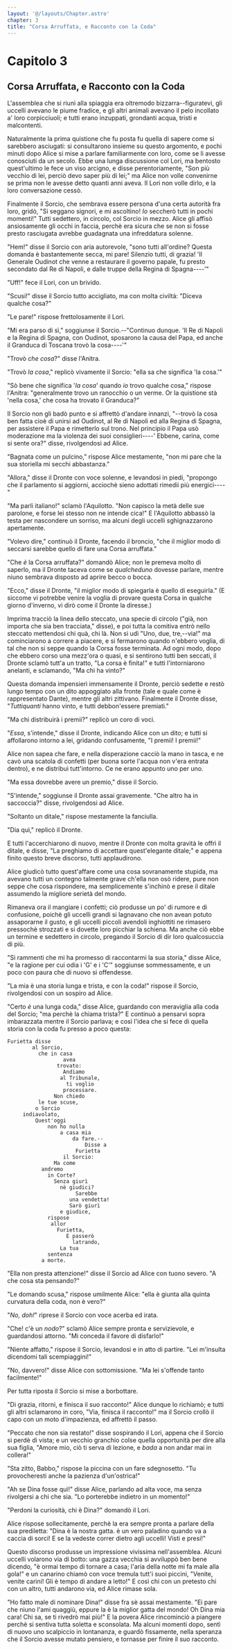 ```yaml
---
layout: '@/layouts/Chapter.astro'
chapter: 3
title: "Corsa Arruffata, e Racconto con la Coda"
---
```

# Capitolo 3

## Corsa Arruffata, e Racconto con la Coda

L'assemblea che si riunì alla spiaggia era oltremodo
bizzarra--figuratevi, gli uccelli avevano le piume fradice, e gli altri
animali avevano il pelo incollato a' loro corpicciuoli; e tutti erano
inzuppati, grondanti acqua, tristi e malcontenti.

Naturalmente la prima quistione che fu posta fu quella di sapere come si
sarebbero asciugati: si consultarono insieme su questo argomento, e
pochi minuti dopo Alice si mise a parlare familiarmente con loro, come
se li avesse conosciuti da un secolo. Ebbe una lunga discussione col
Lori, ma bentosto quest'ultimo le fece un viso arcigno, e disse
perentoriamente, "Son più vecchio di lei, perciò devo saper più di lei;"
ma Alice non volle convenirne se prima non le avesse detto quanti anni
aveva. Il Lori non volle dirlo, e la loro conversazione cessò.

Finalmente il Sorcio, che sembrava essere persona d'una certa autorità
fra loro, gridò, "Si seggano signori, e mi ascoltino! _Io_ seccherò
tutti in pochi momenti!" Tutti sedettero, in circolo, col Sorcio in
mezzo. Alice gli affisò ansiosamente gli occhi in faccia, perchè era
sicura che se non si fosse presto rasciugata avrebbe guadagnata una
infreddatura solenne.

"Hem!" disse il Sorcio con aria autorevole, "sono tutti all'ordine?
Questa domanda è bastantemente secca, mi pare! Silenzio tutti, di
grazia! 'Il Generale Oudinot che venne a restaurare il governo papale,
fu presto secondato dal Re di Napoli, e dalle truppe della Regina di
Spagna----'"

"Uff!" fece il Lori, con un brivido.

"Scusi!" disse il Sorcio tutto accigliato, ma con molta civiltà: "Diceva
qualche cosa?"

"Le pare!" rispose frettolosamente il Lori.

"Mi era parso di sì," soggiunse il Sorcio.--"Continuo dunque. 'Il Re di
Napoli e la Regina di Spagna, con Oudinot, sposarono la causa del Papa,
ed anche il Granduca di Toscana trovò la cosa----'"

"Trovò _che cosa_?" disse l'Anitra.

"Trovò _la cosa_," replicò vivamente il Sorcio: "ella sa che significa
'la cosa.'"

"Sò bene che significa '_la cosa_' quando _io_ trovo qualche cosa,"
rispose l'Anitra: "generalmente trovo un ranocchio o un verme. Or la
quistione stà 'nella cosa,' che cosa ha trovato il Granduca?"

Il Sorcio non gli badò punto e si affrettò d'andare innanzi, "--trovò la
cosa ben fatta cioè di unirsi ad Oudinot, al Re di Napoli ed alla
Regina di Spagna, per assistere il Papa e rimetterlo sul trono. Nel
principio il Papa usò moderazione ma la violenza dei suoi
consiglieri----' Ebbene, carina, come si sente ora?" disse, rivolgendosi
ad Alice.

"Bagnata come un pulcino," rispose Alice mestamente, "non mi pare che la
sua storiella mi secchi abbastanza."

"Allora," disse il Dronte con voce solenne, e levandosi in piedi,
"propongo che il parlamento si aggiorni, acciochè sieno adottati rimedii
più energici----"

"Ma parli italiano!" sclamò l'Aquilotto. "Non capisco la metà delle sue
parolone, e forse lei stesso non ne intende cica!" E l'Aquilotto abbassò
la testa per nascondere un sorriso, ma alcuni degli uccelli
sghignazzarono apertamente.

"Volevo dire," continuò il Dronte, facendo il broncio, "che il miglior
modo di seccarsi sarebbe quello di fare una Corsa arruffata."

"Che _è_ la Corsa arruffata?" domandò Alice; non le premeva molto di
saperlo, ma il Dronte taceva come se _qualcheduno_ dovesse parlare,
mentre niuno sembrava disposto ad aprire becco o bocca.

"Ecco," disse il Dronte, "il miglior modo di spiegarla è quello di
eseguirla." (E siccome vi potrebbe venire la voglia di provare questa
Corsa in qualche giorno d'inverno, vi dirò come il Dronte la diresse.)

Imprima tracciò la linea dello steccato, una specie di circolo ("già,
non importa che sia ben tracciata," disse), e poi tutta la comitiva
entrò nello steccato mettendosi chi quà, chi là. Non si udì "Uno, due,
tre,--via!" ma cominciarono a correre a piacere, e si fermarono quando
n'ebbero voglia, di tal che non si seppe quando la Corsa fosse
terminata. Ad ogni modo, dopo che ebbero corso una mezz'ora o quasi, e
si sentirono tutti ben seccati, il Dronte sclamò tutt'a un tratto, "La
corsa è finita!" e tutti l'intorniarono anelanti, e sclamando, "Ma chi
ha vinto?"

Questa domanda impensierì immensamente il Dronte, perciò sedette e restò
lungo tempo con un dito appoggiato alla fronte (tale e quale come è
rappresentato Dante), mentre gli altri zittivano. Finalmente il Dronte
disse, "_Tuttiquanti_ hanno vinto, e tutti debbon'essere premiati."

"Ma chi distribuirà i premii?" replicò un coro di voci.

"_Essa_, s'intende," disse il Dronte, indicando Alice con un dito; e
tutti si affollarono intorno a lei, gridando confusamente, "I premii! I
premii!"

Alice non sapea che fare, e nella disperazione cacciò la mano in tasca,
e ne cavò una scatola di confetti (per buona sorte l'acqua non v'era
entrata dentro), e ne distribuì tutt'intorno. Ce ne erano appunto uno
per uno.

"Ma essa dovrebbe avere un premio," disse il Sorcio.

"S'intende," soggiunse il Dronte assai gravemente. "Che altro ha in
saccoccia?" disse, rivolgendosi ad Alice.

"Soltanto un ditale," rispose mestamente la fanciulla.

"Dia quì," replicò il Dronte.


E tutti l'accerchiarono di nuovo, mentre il Dronte con molta gravità le
offrì il ditale, e disse, "La preghiamo di accettare quest'elegante
ditale;" e appena finito questo breve discorso, tutti applaudirono.

Alice giudicò tutto quest'affare come una cosa sovranamente stupida, ma
avevano tutti un contegno talmente grave ch'ella non osò ridere, pure
non seppe che cosa rispondere, ma semplicemente s'inchinò e prese il
ditale assumendo la migliore serietà del mondo.

Rimaneva ora il mangiare i confetti; ciò produsse un po' di rumore e di
confusione, poichè gli uccelli grandi si lagnavano che non avean potuto
assaporarne il gusto, e gli uccelli piccoli avendoli inghiottiti ne
rimasero pressochè strozzati e si dovette loro picchiar la schiena. Ma
anche ciò ebbe un termine e sedettero in circolo, pregando il Sorcio di
dir loro qualcosuccia di più.

"Si rammenti che mi ha promesso di raccontarmi la sua storia," disse
Alice, "e la ragione per cui odia i 'G' e i 'C'" soggiunse
sommessamente, e un poco con paura che di nuovo si offendesse.

"La mia è una storia lunga e trista, e con la coda!" rispose il Sorcio,
rivolgendosi con un sospiro ad Alice.

"Certo _è_ una lunga coda," disse Alice, guardando con meraviglia alla
coda del Sorcio; "ma perchè la chiama trista?" E continuò a pensarvi
sopra imbarazzata mentre il Sorcio parlava; e così l'idea che si fece di
quella storia con la coda fu presso a poco questa:

    Furietta disse
            al Sorcio,
              che in casa
                      avea
                    trovato:
                      Andiamo
                     al Tribunale,
                       ti voglio
                      processare.
                   Non chiedo
              le tue scuse,
             o Sorcio
         indiavolato,
             Quest'oggi
                 non ho nulla
                     a casa mia
                         da fare.--
                             Disse a
                          Furietta
                      il Sorcio:
                   Ma come
               andremo
                 in Corte?
                   Senza giurì
                     nè giudici?
                          Sarebbe
                        una vendetta!
                        Sarò giurì
                     e giudice,
                 rispose
                  allor
                    Furietta,
                       E passerò
                         latrando,
                     La tua
                 sentenza
               a morte.

"Ella non presta attenzione!" disse il Sorcio ad Alice con tuono severo.
"A che cosa sta pensando?"

"Le domando scusa," rispose umilmente Alice: "ella è giunta alla quinta
curvatura della coda, non è vero?"

"_No, doh!_" riprese il Sorcio con voce acerba ed irata.

"Che! c'è un _nodo_?" sclamò Alice sempre pronta e servizievole, e
guardandosi attorno. "Mi conceda il favore di disfarlo!"

"Niente affatto," rispose il Sorcio, levandosi e in atto di partire.
"Lei m'insulta dicendomi tali scempiaggini!"

"No, davvero!" disse Alice con sottomissione. "Ma lei s'offende tanto
facilmente!"

Per tutta riposta il Sorcio si mise a borbottare.

"Di grazia, ritorni, e finisca il suo racconto!" Alice dunque lo
richiamò; e tutti gli altri sclamarono in coro, "Via, finisca il
racconto!" ma il Sorcio crollò il capo con un moto d'impazienza, ed
affrettò il passo.

"Peccato che non sia restato!" disse sospirando il Lori, appena che il
Sorcio si perdè di vista; e un vecchio granchio colse quella opportunità
per dire alla sua figlia, "Amore mio, ciò ti serva di lezione, e _bada_
a non andar mai in collera!"

"Sta zitto, Babbo," rispose la piccina con un fare sdegnosetto. "Tu
provocheresti anche la pazienza d'un'ostrica!"

"Ah se Dina fosse quì!" disse Alice, parlando ad alta voce, ma senza
rivolgersi a chi che sia. "Lo porterebbe indietro in un momento!"

"Perdoni la curiosità, chi è Dina?" domandò il Lori.

Alice rispose sollecitamente, perchè la era sempre pronta a parlare
della sua prediletta: "Dina è la nostra gatta. è un vero paladino quando
va a caccia di sorci! E se la vedeste correr dietro agli uccelli! Visti
e presi!"

Questo discorso produsse un impressione vivissima nell'assemblea. Alcuni
uccelli volarono via di botto: una gazza vecchia si avviluppò ben bene
dicendo, "è ormai tempo di tornare a casa; l'aria della notte mi fa male
alla gola!" e un canarino chiamò con voce tremula tutt'i suoi piccini,
"Venite, venite carini! Gli è tempo di andare a letto!" E così chi con
un pretesto chi con un altro, tutti andarono via, ed Alice rimase sola.

"Ho fatto male di nominare Dina!" disse fra sè assai mestamente. "Ei
pare che niuno l'ami quaggiù, eppure la è la miglior gatta del mondo! Oh
Dina mia cara! Chi sa, se ti rivedrò mai più!" E la povera Alice
rincominciò a piangere perchè si sentiva tutta soletta e sconsolata. Ma
alcuni momenti dopo, sentì di nuovo uno scalpiccío in lontananza, e
guardò fissamente, nella speranza che il Sorcio avesse mutato pensiero,
e tornasse per finire il suo racconto.
